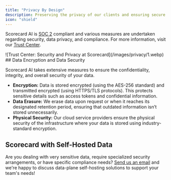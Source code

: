 ```yaml
---
title: "Privacy By Design"
description: Preserving the privacy of our clients and ensuring secure processes is of top priority at Scorecard. 
icon: "shield"
---
```


Scorecard AI is [SOC 2](https://www.aicpa-cima.com/topic/audit-assurance/audit-and-assurance-greater-than-soc-2) compliant and various measures are undertaken regarding security, data privacy, and compliance. For more information, visit our [Trust Center](https://trust.scorecard.io/).
<Frame caption="Trust Center: Security and Privacy at Scorecard">
![Trust Center: Security and Privacy at Scorecard](/images/privacy/1.webp)
</Frame>
## Data Encryption and Data Security

Scorecard AI takes extensive measures to ensure the confidentiality, integrity, and overall security of your data.

* **Encryption:** Data is stored encrypted (using the AES-256 standard) and transmitted encrypted (using HTTPS/TLS protocols). This protects sensitive details such as access tokens and confidential information.
* **Data Erasure:** We erase data upon request or when it reaches its designated retention period, ensuring that outdated information isn’t stored unnecessarily.
* **Physical Security:** Our cloud service providers ensure the physical security of the infrastructure where your data is stored using industry-standard encryption.

## Scorecard with Self-Hosted Data
Are you dealing with very sensitive data, require specialized security arrangements, or have specific compliance needs? [Send us an email](mailto:team@scorecard.io) and we're happy to discuss data-plane self-hosting solutions to support your team's needs!
